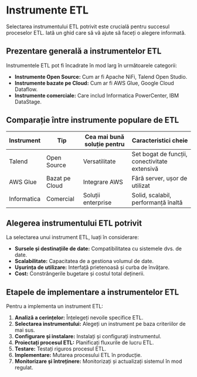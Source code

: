 # Instrumente ETL

Selectarea instrumentului ETL potrivit este crucială pentru succesul proceselor ETL. Iată un ghid care să vă ajute să faceți o alegere informată.

## Prezentare generală a instrumentelor ETL

Instrumentele ETL pot fi încadrate în mod larg în următoarele categorii:

- **Instrumente Open Source:** Cum ar fi Apache NiFi, Talend Open Studio.
- **Instrumente bazate pe Cloud:** Cum ar fi AWS Glue, Google Cloud Dataflow.
- **Instrumente comerciale:** Care includ Informatica PowerCenter, IBM DataStage.

## Comparație între instrumente populare de ETL

| Instrument | Tip | Cea mai bună soluție pentru | Caracteristici cheie |
|------------|-----|------------------------|---------------------|
| Talend | Open Source | Versatilitate | Set bogat de funcții, conectivitate extensivă |
| AWS Glue | Bazat pe Cloud | Integrare AWS | Fără server, ușor de utilizat |
| Informatica | Comercial | Soluții enterprise | Solid, scalabil, performanță înaltă |

## Alegerea instrumentului ETL potrivit

La selectarea unui instrument ETL, luați în considerare:

- **Sursele și destinațiile de date:** Compatibilitatea cu sistemele dvs. de date.
- **Scalabilitate:** Capacitatea de a gestiona volumul de date.
- **Ușurința de utilizare:** Interfață prietenoasă și curba de învățare.
- **Cost:** Constrângerile bugetare și costul total deținerii.

## Etapele de implementare a instrumentelor ETL

Pentru a implementa un instrument ETL:

1. **Analiză a cerințelor:** Înțelegeți nevoile specifice ETL.
2. **Selectarea instrumentului:** Alegeți un instrument pe baza criteriilor de mai sus.
3. **Configurare și instalare:** Instalați și configurați instrumentul.
4. **Proiectați procesul ETL:** Planificați fluxurile de lucru ETL.
5. **Testare:** Testați riguros procesul ETL.
6. **Implementare:** Mutarea procesului ETL în producție.
7. **Monitorizare și întreținere:** Monitorizați și actualizați sistemul în mod regulat.